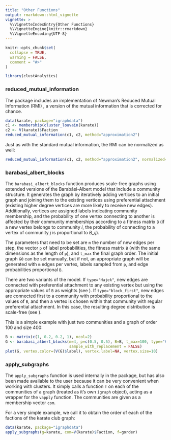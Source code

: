 ---
title: "Other Functions"
output: rmarkdown::html_vignette
vignette: >
  %\VignetteIndexEntry{Other Functions}
  %\VignetteEngine{knitr::rmarkdown}
  %\VignetteEncoding{UTF-8}
---

```{r, include = FALSE}
knitr::opts_chunk$set(
  collapse = TRUE,
  warning = FALSE,
  comment = "#>"
)
```

```{r setup}
library(clustAnalytics)
```

### reduced_mutual_information
The package includes an implementation of Newman's Reduced Mutual Information (RMI) \cite{corrected_MI_Newman2020}, a version of the mutual information that is corrected for chance.
```{r}
data(karate, package="igraphdata")
c1 <- membership(cluster_louvain(karate))
c2 <- V(karate)$Faction
reduced_mutual_information(c1, c2, method="approximation2")
```
Just as with the standard mutual information, the RMI can be normalized as well:
```{r}
reduced_mutual_information(c1, c2, method="approximation2", normalized=TRUE)
```


### barabasi_albert_blocks
The `barabasi_albert_blocks` function produces scale-free graphs using extended versions of the Barabási-Albert model that include a community structure. It generates the graph by iteratively adding vertices to an initial graph and joining them to the existing vertices using preferential attachment (existing higher degree vertices are more likely to receive new edges). Additionally, vertices are assigned labels indicating community membership, and the probability of one vertex connecting to another is affected by their community memberships according to a fitness matrix `B` (if a new vertex belongs to community *i*, the probability of connecting to a vertex of community *j* is proportional to *B_ij*).

The parameters that need to be set are `m` the number of new edges per step, the vector `p` of label probabilities, the fitness matrix `B` (with the same dimensions as the length of `p`), and `t_max` the final graph order. The initial graph `G0` can be set manually, but if not, an appropriate graph will be generated with `m` edges per vertex, labels sampled from `p`, and edge probabilities proportional `B`.

There are two variants of the model. If `type="Hajek"`, new edges are connected with preferential attachment to any existing vertex but using the appropriate values of `B` as weights (see \cite{}). If `type="block_first"`, new edges are connected first to a community with probability proportional to the values of `B`, and then a vertex is chosen within that community with regular preferential attachment. In this case, the resulting degree distribution is scale-free (see \cite{}).

This is a simple example with just two communities and a graph of order 100 and size 400:
```{r}
B <- matrix(c(1, 0.2, 0.2, 1), ncol=2)
G <- barabasi_albert_blocks(m=4, p=c(0.5, 0.5), B=B, t_max=100, type="Hajek", 
                            sample_with_replacement = FALSE)
plot(G, vertex.color=(V(G)$label), vertex.label=NA, vertex.size=10)
```

### apply_subgraphs
The `apply_subgraphs` function is used internally in the package, but has also been made available to the user because it can be very convenient when working with clusters. It simply calls a function `f` on each of the communities of a graph (treated as it's own `igraph` object), acting as a wrapper for the `vapply` function. The communities are given as a membership vector `com`.

For a very simple example, we call it to obtain the order of each of the factions of the karate club graph:
```{r}
data(karate, package="igraphdata")
apply_subgraphs(g=karate, com=V(karate)$Faction, f=gorder)
```


